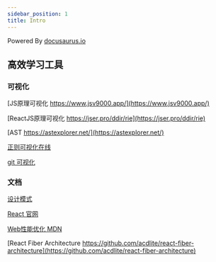 ```yaml
---
sidebar_position: 1
title: Intro
---
```


Powered By [docusaurus.io](https://docusaurus.io/)

## 高效学习工具
### 可视化

[JS原理可视化 https://www.jsv9000.app/](https://www.jsv9000.app/)

[ReactJS原理可视化 https://jser.pro/ddir/rie](https://jser.pro/ddir/rie)

[AST https://astexplorer.net/](https://astexplorer.net/)

[正则可视化在线](https://codegen.bqrdh.com/regexper/)

[git 可视化](https://learngitbranching.js.org/?locale=zh_CN)

### 文档
[设计模式](https://refactoringguru.cn/design-patterns)

[React 官网](https://react.dev/learn)

[Web性能优化 MDN](https://developer.mozilla.org/en-US/docs/Web/Performance)

[React Fiber Architecture https://github.com/acdlite/react-fiber-architecture](https://github.com/acdlite/react-fiber-architecture)
